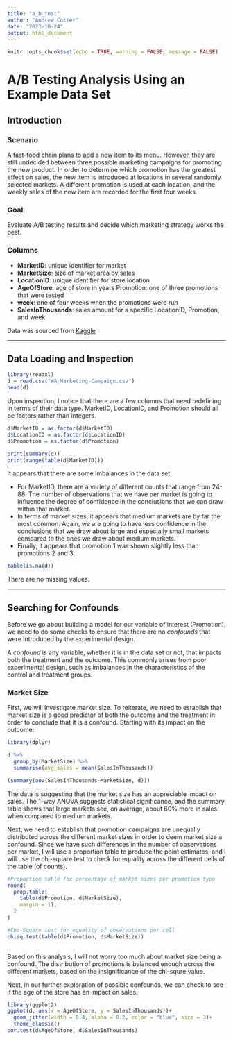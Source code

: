 ```yaml
---
title: "a_b_test"
author: "Andrew Cotter"
date: "2023-10-24"
output: html_document
---
```


```r
knitr::opts_chunk$set(echo = TRUE, warning = FALSE, message = FALSE)
```

# A/B Testing Analysis Using an Example Data Set

## Introduction

### Scenario

A fast-food chain plans to add a new item to its menu. However, they are still undecided between three possible marketing campaigns for promoting the new product. In order to determine which promotion has the greatest effect on sales, the new item is introduced at locations in several randomly selected markets. A different promotion is used at each location, and the weekly sales of the new item are recorded for the first four weeks.

### Goal

Evaluate A/B testing results and decide which marketing strategy works the best.

### Columns

-   **MarketID**: unique identifier for market
-   **MarketSize**: size of market area by sales
-   **LocationID**: unique identifier for store location
-   **AgeOfStore**: age of store in years Promotion: one of three promotions that were tested
-   **week**: one of four weeks when the promotions were run
-   **SalesInThousands**: sales amount for a specific LocationID, Promotion, and week

Data was sourced from [Kaggle](https://www.kaggle.com/datasets/chebotinaa/fast-food-marketing-campaign-ab-test)

------------------------------------------------------------------------

## Data Loading and Inspection

```r
library(readxl)
d = read.csv("WA_Marketing-Campaign.csv")
head(d)
```

Upon inspection, I notice that there are a few columns that need redefining in terms of their data type. MarketID, LocationID, and Promotion should all be factors rather than integers.

```r
d$MarketID = as.factor(d$MarketID)
d$LocationID = as.factor(d$LocationID)
d$Promotion = as.factor(d$Promotion)

print(summary(d))
print(range(table(d$MarketID)))
```

It appears that there are some imbalances in the data set.

-   For MarketID, there are a variety of different counts that range from 24-88. The number of observations that we have per market is going to influence the degree of confidence in the conclusions that we can draw within that market.
-   In terms of market sizes, it appears that medium markets are by far the most common. Again, we are going to have less confidence in the conclusions that we draw about large and especially small markets compared to the ones we draw about medium markets.
-   Finally, it appears that promotion 1 was shown slightly less than promotions 2 and 3.

```r
table(is.na(d))
```

There are no missing values.

------------------------------------------------------------------------

## Searching for Confounds

Before we go about building a model for our variable of interest (Promotion), we need to do some checks to ensure that there are no *confounds* that were introduced by the experimental design.

A *confound* is any variable, whether it is in the data set or not, that impacts both the treatment and the outcome. This commonly arises from poor experimental design, such as imbalances in the characteristics of the control and treatment groups.

### Market Size

First, we will investigate market size. To reiterate, we need to establish that market size is a good predictor of both the outcome and the treatment in order to conclude that it is a confound. Starting with its impact on the outcome:

```r
library(dplyr)

d %>%
  group_by(MarketSize) %>%
  summarise(avg_sales = mean(SalesInThousands))

(summary(aov(SalesInThousands~MarketSize, d)))
```

The data is suggesting that the market size has an appreciable impact on sales. The 1-way ANOVA suggests statistical significance, and the summary table shows that large markets see, on average, about 60% more in sales when compared to medium markets.

Next, we need to establish that promotion campaigns are unequally distributed across the different market sizes in order to deem market size a confound. Since we have such differences in the number of observations per market, I will use a proportion table to produce the point estimates, and I will use the chi-square test to check for equality across the different cells of the table (of counts).

```r
#Proportion table for percentage of market sizes per promotion type
round(
  prop.table(
    table(d$Promotion, d$MarketSize),
    margin = 1),
  2
)

#Chi-Square test for equality of observations per cell
chisq.test(table(d$Promotion, d$MarketSize))
  
```
Based on this analysis, I will not worry too much about market size being a confound. The distribution of promotions is balanced enough across the different markets, based on the insignificance of the chi-squre value.

Next, in our further exploration of possible confounds, we can check to see if the age of the store has an impact on sales.

```r
library(ggplot2)
ggplot(d, aes(x = AgeOfStore, y = SalesInThousands))+
  geom_jitter(width = 0.4, alpha = 0.2, color = "blue", size = 3)+
  theme_classic()
cor.test(d$AgeOfStore, d$SalesInThousands)
```
